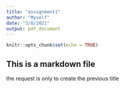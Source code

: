 ```yaml
---
title: "assignment1"
author: "Myself"
date: "3/8/2021"
output: pdf_document
---
```


```r
knitr::opts_chunk$set(echo = TRUE)
```

## This is a markdown file
the request is only to create the previous title
